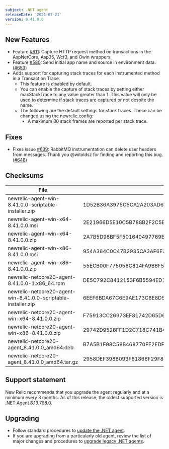 ```yaml
---
subject: .NET agent
releaseDate: '2021-07-21'
version: 8.41.0.0
---
```


## New Features

* Feature [#611](https://github.com/newrelic/newrelic-dotnet-agent/issues/611): Capture HTTP request method on transactions in the AspNetCore, Asp35, Wcf3, and Owin wrappers.
* Feature [#580](https://github.com/newrelic/newrelic-dotnet-agent/issues/580): Send initial app name and source in environment data. ([#653](https://github.com/newrelic/newrelic-dotnet-agent/pull/653))
* Adds support for capturing stack traces for each instrumented method in a Transaction Trace.
  * This feature is disabled by default.
  * You can enable the capture of stack traces by setting either maxStackTrace to any value greater than 1.  This value will only be used to determine if stack traces are captured or not despite the name.
  * The following are the default settings for stack traces. These can be changed using the newrelic.config:
    * A maximum 80 stack frames are reported per stack trace.

## Fixes

* Fixes issue [#639](https://github.com/newrelic/newrelic-dotnet-agent/issues/639): RabbitMQ instrumentation can delete user headers from messages. Thank you @witoldsz for finding and reporting this bug. ([#648](https://github.com/newrelic/newrelic-dotnet-agent/pull/648))

## Checksums

| File                                                           | SHA - 256  Hash                                                  |
| -------------------------------------------------------------- | ---------------------------------------------------------------- |
| newrelic-agent-win-8.41.0.0-scriptable-installer.zip           | 1D52B36A3975C5CA2A203AD68D5817ECB3A83CF0600B1ECD7869659964532600 |
| newrelic-agent-win-x64-8.41.0.0.msi                            | 2E21966D5E10C5B788B2F2C5B518D2199E5B0D66EEBDF4D0E7B2191726A310BB |
| newrelic-agent-win-x64-8.41.0.0.zip                            | 2A7B5D96BF5F501640497769BA2ACCD1CB43F85AEFBBEA20B2932E3D58377CF5 |
| newrelic-agent-win-x86-8.41.0.0.msi                            | 954A364C0C47B2935CA3AF6E3F9441A4F6333D480AC2D97444EBF16ECBC60C13 |
| newrelic-agent-win-x86-8.41.0.0.zip                            | 55ECB00F775056C814FA9B6F57F2CA0F2C42522AC09E5E58D87172F0D6B9D633 |
| newrelic-netcore20-agent-8.41.0.0-1.x86_64.rpm                 | DE5C792C8412153F6B5594ED1601BFB078190750B28772D11A646D09AF28C42B |
| newrelic-netcore20-agent-win-8.41.0.0-scriptable-installer.zip | 6EEF6BDA67C6E9AE173C8E8D58DF78F18E459966C5AB6C213024371D0F18BDC4 |
| newrelic-netcore20-agent-win-x64-8.41.0.0.zip                  | F75913CC26973EF81742D65D6AB489DF1E7D2019B009D2E82754DBC3B1BA0A9E |
| newrelic-netcore20-agent-win-x86-8.41.0.0.zip                  | 29742D9528FF1D2C718C741B4A6C15D6EAD56618C488F5685A1FE64CA22CEFA3 |
| newrelic-netcore20-agent_8.41.0.0_amd64.deb                    | B7A5B1F98C58B468770FE2EDFC0F51C9081851B9EA0C5CA0B56B02E1120F38C3 |
| newrelic-netcore20-agent_8.41.0.0_amd64.tar.gz                 | 2958DEF3988093F81866F29F8B5584D2A29CD5F6B385901534541EF023AD2992 |

## Support statement

New Relic recommends that you upgrade the agent regularly and at a minimum every 3 months. As of this release, the oldest supported version is [.NET Agent 8.13.798.0](/docs/release-notes/agent-release-notes/net-release-notes/net-agent-8137980).

## Upgrading

* Follow standard procedures to [update the .NET agent](/docs/agents/net-agent/installation-configuration/update-net-agent).
* If you are upgrading from a particularly old agent, review the list of major changes and procedures to [upgrade legacy .NET agents](/docs/agents/net-agent/troubleshooting/upgrade-legacy-net-agents).

